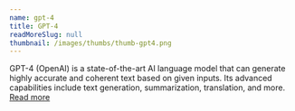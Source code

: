 ```yaml
---
name: gpt-4
title: GPT-4
readMoreSlug: null
thumbnail: /images/thumbs/thumb-gpt4.png
---
```


GPT-4 (OpenAI) is a state-of-the-art AI language model that can generate highly accurate and coherent text based on given inputs. Its advanced capabilities include text generation, summarization, translation, and more. [Read more](https://www.ssw.com.au/consulting/gpt)

